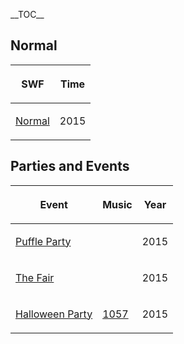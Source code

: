 __TOC__



==Normal==
<center>
{|class="wikitable" border="1"
!SWF
!Time
|-
|[[Media:RoomsPufflewild.swf|Normal]]||2015
|}
</center>

==Parties and Events==
<center>
{|class="wikitable" border="1"
!Event
!Music
!Year
|-
|[[Media:RoomsPufflewild-PuffleParty2015.swf|Puffle Party]]||{{n/a}}||2015
|-
|[[Media:RoomsPufflewild-TheFair2015.swf|The Fair]]||{{n/a}}||2015
|-
|[[Media:Hallo15 pufflewild.swf|Halloween Party]]||[[Media:Music1057.swf|1057]]||2015
|}
</center>

{{Places}}